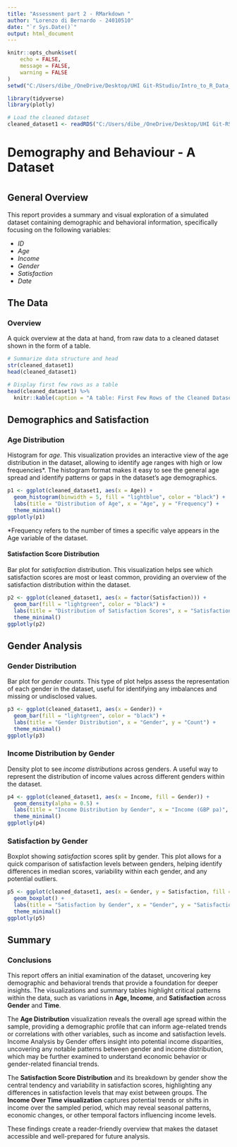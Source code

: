 ---
title: "Assessment part 2 - RMarkdown "
author: "Lorenzo di Bernardo - 24010510"
date: "`r Sys.Date()`"
output: html_document
---

```{r setup, include=FALSE}
knitr::opts_chunk$set(
	echo = FALSE,
	message = FALSE,
	warning = FALSE
)
setwd("C:/Users/dibe_/OneDrive/Desktop/UHI Git-RStudio/Intro_to_R_Data_Vis/R/RMarkdown Reports")
```

```{r message=FALSE, warning=FALSE, include=FALSE, paged.print=FALSE}
library(tidyverse)
library(plotly)

# Load the cleaned dataset
cleaned_dataset1 <- readRDS("C:/Users/dibe_/OneDrive/Desktop/UHI Git-RStudio/Intro_to_R_Data_Vis/R/RMarkdown Reports/cleaned_dataset1.rds")

```


# Demography and Behaviour - A Dataset {.tabset}

# {.tabset}

## General Overview

This report provides a summary and visual exploration of a simulated dataset containing demographic and behavioral information, specifically focusing on the following variables:

-   *ID*
-   *Age*
-   *Income*
-   *Gender*
-   *Satisfaction*
-   *Date*

## The Data

### Overview

A quick overview at the data at hand, from raw data to a cleaned dataset shown in the form of a table.

```{r echo=FALSE, message=FALSE, warning=FALSE, paged.print=FALSE}
# Summarize data structure and head
str(cleaned_dataset1)
head(cleaned_dataset1)

# Display first few rows as a table
head(cleaned_dataset1) %>% 
  knitr::kable(caption = "A table: First Few Rows of the Cleaned Dataset")

```


## Demographics and Satisfaction

### Age Distribution

Histogram for *age*.
This visualization provides an interactive view of the age distribution in the dataset, allowing to identify age ranges with high or low frequencies*. The histogram format makes it easy to see the general age spread and identify patterns or gaps in the dataset’s age demographics.

```{r pressure, echo=FALSE}
p1 <- ggplot(cleaned_dataset1, aes(x = Age)) +
  geom_histogram(binwidth = 5, fill = "lightblue", color = "black") +
  labs(title = "Distribution of Age", x = "Age", y = "Frequency") +
  theme_minimal()
ggplotly(p1)

```

*Frequency refers to the number of times a specific valye appears in the Age variable of the dataset.

#### Satisfaction Score Distribution

Bar plot for *satisfaction* distribution.
This visualization helps see which satisfaction scores are most or least common, providing an overview of the satisfaction distribution within the dataset.

```{r}
p2 <- ggplot(cleaned_dataset1, aes(x = factor(Satisfaction))) +
  geom_bar(fill = "lightgreen", color = "black") +
  labs(title = "Distribution of Satisfaction Scores", x = "Satisfaction Score", y = "Count") +
  theme_minimal()
ggplotly(p2)
```


## Gender Analysis

### Gender Distribution

Bar plot for *gender counts*.
This type of plot helps assess the representation of each gender in the dataset, useful for identifying any imbalances and missing or undisclosed values.

```{r}
p3 <- ggplot(cleaned_dataset1, aes(x = Gender)) +
  geom_bar(fill = "lightgreen", color = "black") +
  labs(title = "Gender Distribution", x = "Gender", y = "Count") +
  theme_minimal()
ggplotly(p3)
```

### Income Distribution by Gender

Density plot to see *income distributions* across genders. 
A useful way to represent the distribution of income values across different genders within the dataset.

```{r}
p4 <- ggplot(cleaned_dataset1, aes(x = Income, fill = Gender)) +
  geom_density(alpha = 0.5) +
  labs(title = "Income Distribution by Gender", x = "Income (GBP pa)", y = "Density") +
  theme_minimal()
ggplotly(p4)
```

### Satisfaction by Gender

Boxplot showing *satisfaction* scores split by gender.
This plot allows for a quick comparison of satisfaction levels between genders, helping identify differences in median scores, variability within each gender, and any potential outliers.

```{r}
p5 <- ggplot(cleaned_dataset1, aes(x = Gender, y = Satisfaction, fill = Gender)) +
  geom_boxplot() +
  labs(title = "Satisfaction by Gender", x = "Gender", y = "Satisfaction Score") +
  theme_minimal()
ggplotly(p5)
```

## Summary

### Conclusions

This report offers an initial examination of the dataset, uncovering key demographic and behavioral trends that provide a foundation for deeper insights. The visualizations and summary tables highlight critical patterns within the data, such as variations in **Age, Income**, and **Satisfaction** across **Gender** and **Time**.

The **Age Distribution** visualization reveals the overall age spread within the sample, providing a demographic profile that can inform age-related trends or correlations with other variables, such as income and satisfaction levels. Income Analysis by Gender offers insight into potential income disparities, uncovering any notable patterns between gender and income distribution, which may be further examined to understand economic behavior or gender-related financial trends.

The **Satisfaction Score Distribution** and its breakdown by gender show the central tendency and variability in satisfaction scores, highlighting any differences in satisfaction levels that may exist between groups. The **Income Over Time visualization** captures potential trends or shifts in income over the sampled period, which may reveal seasonal patterns, economic changes, or other temporal factors influencing income levels.

These findings create a reader-friendly overview that makes the dataset accessible and well-prepared for future analysis.
